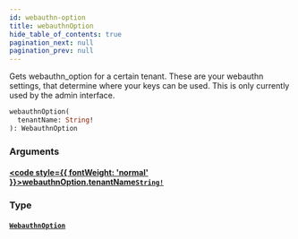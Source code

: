 ```yaml
---
id: webauthn-option
title: webauthnOption
hide_table_of_contents: true
pagination_next: null
pagination_prev: null
---
```








Gets webauthn_option for a certain tenant. These are your webauthn settings, that determine
where your keys can be used. This is only currently used by the admin interface.

```graphql
webauthnOption(
  tenantName: String!
): WebauthnOption
```


### Arguments

#### [<code style={{ fontWeight: 'normal' }}>webauthnOption.<b>tenantName</b></code>](#)<Bullet />[`String!`](/scalars/string) <Badge class="secondary" text="non-null"/> <Badge class="secondary" text="scalar"/>
> 
> 

### Type

#### [`WebauthnOption`](/objects/webauthn-option) <Badge class="secondary" text="object"/>
> 
> 





